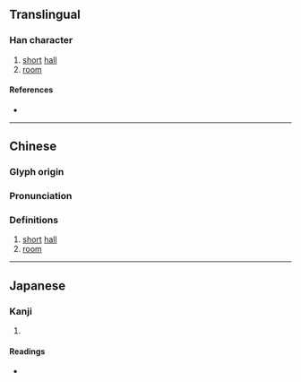 {{character info}}
==Translingual==

===Han character===
{{Han char|rn=53|rad=广|as=11|sn=14|four=00286|canj=IPMC|ids=⿸广頃}}

# [[short]] [[hall]]
# [[room]]

====References====
* {{Han ref|kx=0349.210|dkj=09449|hdz=20899.100|uh=5ECE|ud=24270|bh=E1B8|bd=57784}}

----

==Chinese==
{{zh-forms|s=庼}}

===Glyph origin===
{{Han etym}}

===Pronunciation===
{{zh-pron
|m=qǐng
|c=king2
|mc=
|oc=
|cat=n
}}

===Definitions===
{{zh-hanzi}}

# [[short]] [[hall]]
# [[room]]

----

==Japanese==

===Kanji===
{{ja-kanji|grade=|rs=广11}}

# {{rfdef|ja|sort=广11}}

====Readings====
* {{ja-readings|on=[[けい]] (kei), [[きょう]] (kyō), [[てい]] (tei)|kun=[[いへのかたはら]] (ihenokatahara)}}